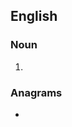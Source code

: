{{also|ànodes}}
==English==

===Noun===
{{head|en|noun plural form}}

# {{plural of|anode|lang=en}}

===Anagrams===
* {{anagrams|en|a=adenos|Deason|Doanes|S-A node|Sedano|doesna}}